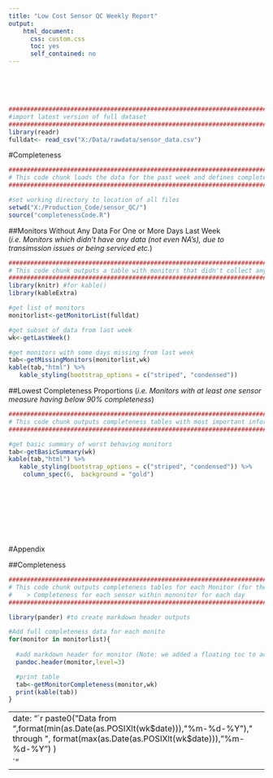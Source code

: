 ---
title: "Low Cost Sensor QC Weekly Report"
output:
    html_document:
      css: custom.css
      toc: yes
      self_contained: no
---
<!-- Added 'self_contained: no' so would run without error. It creates a folder that can be ignored --> 
<!-- Added the 'toc:yes' and css file to add a table of contents on the side for easier navigation --> 





<br>
<br>
<br>

```{r message=F, warning=F, echo=F}
################################################################################
#import latest version of full dataset
################################################################################
library(readr)
fulldat<- read_csv("X:/Data/rawdata/sensor_data.csv")

```



#Completeness
```{r message=F, warning=F, echo=F}
################################################################################
# This code chunk loads the data for the past week and defines completeness functions
################################################################################

#set working directory to location of all files
setwd("X:/Production_Code/sensor_QC/")
source("completenessCode.R")

```


##Monitors Without Any Data For One or More Days Last Week
(_i.e. Monitors which didn't have any data (not even NA's), due to transimssion issues or being serviced etc._)

```{r message=F,warning=FALSE, echo=F, results='asis'}
################################################################################
# This code chunk outputs a table with monitors that didn't collect any data for at least one day
################################################################################
library(knitr) #for kable()
library(kableExtra)

#get list of monitors
monitorlist<-getMonitorList(fulldat)

#get subset of data from last week
wk<-getLastWeek()

#get monitors with some days missing from last week
tab<-getMissingMonitors(monitorlist,wk)
kable(tab,"html") %>%
   kable_styling(bootstrap_options = c("striped", "condensed"))

```


##Lowest Completeness Proportions 
(_i.e. Monitors with at least one sensor measure having below 90% completeness_)

```{r message=F,warning=FALSE, echo=F, results='asis'}
################################################################################
# This code chunk outputs completeness tables with most important information
################################################################################

#get basic summary of worst behaving monitors
tab<-getBasicSummary(wk)
kable(tab,"html") %>%
   kable_styling(bootstrap_options = c("striped", "condensed")) %>%
    column_spec(6,  background = "gold")


```

<br>
<br>
<br>
<br>
<br>
<br>

#Appendix

##Completeness
```{r message=F,warning=FALSE, echo=F, results='asis'}
################################################################################
# This code chunk outputs completeness tables for each Monitor (for the Appendix)
#    > Completeness for each sensor within mononitor for each day
################################################################################

library(pander) #to create markdown header outputs

#Add full completeness data for each monito
for(monitor in monitorlist){
  
  #add markdown header for monitor (Note: we added a floating toc to account for the massive toc size)
  pandoc.header(monitor,level=3)

  #print table
  tab<-getMonitorCompleteness(monitor,wk)
  print(kable(tab))
}


```



















<!-- Add the date of the title at the end to data from the r chunks --> 

---
date: "`r paste0("Data from ",format(min(as.Date(as.POSIXlt(wk$date))),"%m-%d-%Y")," through  ", format(max(as.Date(as.POSIXlt(wk$date))),"%m-%d-%Y")  )
`"
---